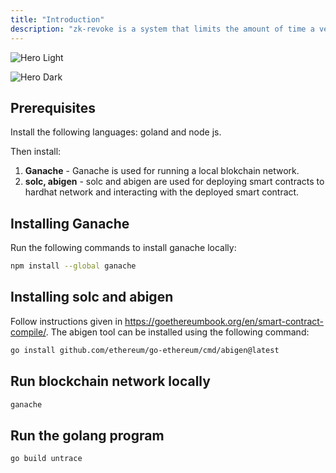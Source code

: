 ```yaml
---
title: "Introduction"
description: "zk-revoke is a system that limits the amount of time a verifier can track a VC’s revocation status. "
---
```


<img
  className="block dark:hidden"
  src="/images/hero-light.png"
  alt="Hero Light"
/>

<img
  className="hidden dark:block"
  src="/images/hero-dark.png"
  alt="Hero Dark"
/>

## Prerequisites

Install the following languages: goland and node js.

Then install:

1. **Ganache** - Ganache is used for running a local blokchain network.
2. **solc, abigen** -  solc and abigen are used for deploying smart contracts to hardhat network and interacting with the deployed smart contract.

## <Tooltip tip="">Installing </Tooltip>Ganache

Run the following commands to install ganache locally:

<CodeGroup>

```bash npm
npm install --global ganache
```

</CodeGroup>

## Installing solc and abigen

Follow instructions given in https://goethereumbook.org/en/smart-contract-compile/. The abigen tool can be installed using the following command:

<CodeGroup>

```bash golang
go install github.com/ethereum/go-ethereum/cmd/abigen@latest
```

</CodeGroup>

## Run blockchain network locally

<CodeGroup>

```bash npm
ganache
```

</CodeGroup>

## Run the golang program

<CodeGroup>

```bash golang
go build untrace
```

</CodeGroup>